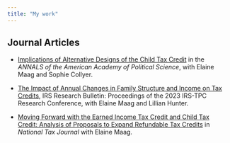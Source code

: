 ```yaml
---
title: "My work"
---
```


## Journal Articles

* [Implications of Alternative Designs of the Child Tax Credit](https://doi.org/10.1177/00027162241272312 ) in the *ANNALS of the American Academy of Political Science*, with Elaine Maag and Sophie Collyer.

* [The Impact of Annual Changes in Family Structure and Income on Tax Credits](https://www.irs.gov/pub/irs-prior/p1500--2023.pdf), IRS Research Bulletin: Proceedings of the 2023 IRS-TPC Research Conference, with Elaine Maag and Lillian Hunter.

* [Moving Forward with the Earned Income Tax Credit and Child Tax Credit: Analysis of Proposals to Expand Refundable Tax Credits](https://www.journals.uchicago.edu/doi/abs/10.17310/ntj.2020.4.11) in *National Tax Journal* with Elaine Maag. 

